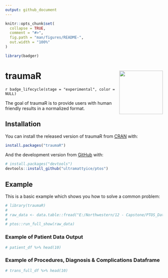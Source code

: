 ```yaml
---
output: github_document
---
```


<!-- README.md is generated from README.Rmd. Please edit that file -->

```r
knitr::opts_chunk$set(
  collapse = TRUE,
  comment = "#>",
  fig.path = "man/figures/README-",
  out.width = "100%"
)

library(badger)
```

# traumaR  <img src='man/figures/logo.png' align="right" height="139" />

<!-- badges: start -->
`r badge_lifecycle(stage = "experimental", color = NULL)`
<!-- `r badge_bioc_download("traumaR", "total", "blue", "total")` -->
<!-- badges: end -->

The goal of traumaR is to provide users with human friendly results in a normalized format.

## Installation

You can install the released version of traumaR from [CRAN](https://CRAN.R-project.org) with:

``` r
install.packages("traumaR")
```

And the development version from [GitHub](https://github.com/) with:

``` r
# install.packages("devtools")
devtools::install_github("ultramattyice/ptos")
```
## Example

This is a basic example which shows you how to solve a common problem:

```r
# library(traumaR)
# 
# raw_data <- data.table::fread("E:/Northwestern/12 - Capstone/PTOS_Data_toy.csv", na.strings = c("<unk>", "", "<n/a>"))
# 
# ptos::run_full_show(raw_data)

```

### Example of Patient Data Output

```r
# patient_df %>% head(10)
```

### Example of Procedures, Diagnosis & Complications Dataframe

```r
# trans_full_df %>% head(10)
```



